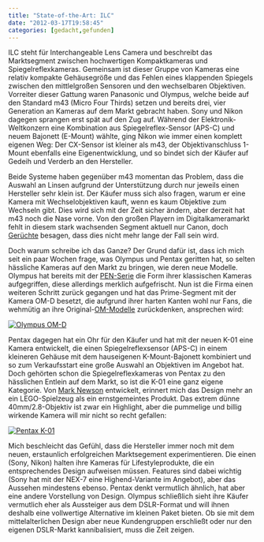 ```yaml
---
title: "State-of-the-Art: ILC"
date: "2012-03-17T19:58:45"
categories: [gedacht,gefunden]
---
```


ILC steht für Interchangeable Lens Camera und beschreibt das Marktsegment zwischen hochwertigen Kompaktkameras und Spiegelreflexkameras. Gemeinsam ist dieser Gruppe von Kameras eine relativ kompakte Gehäusegröße und das Fehlen eines klappenden Spiegels zwischen den mittlelgroßen Sensoren und den wechselbaren Objektiven. Vorreiter dieser Gattung waren Panasonic und Olympus, welche beide auf den Standard m43 (Micro Four Thirds) setzen und bereits drei, vier Generation an Kameras auf dem Markt gebracht haben. Sony und Nikon dagegen sprangen erst spät auf den Zug auf. Während der Elektronik-Weltkonzern eine Kombination aus Spiegelreflex-Sensor (APS-C) und neuem Bajonett (E-Mount) wählte, ging Nikon wie immer einen komplett eigenen Weg: Der CX-Sensor ist kleiner als m43, der Objektivanschluss 1-Mount ebenfalls eine Eigenentwicklung, und so bindet sich der Käufer auf Gedeih und Verderb an den Hersteller.

Beide Systeme haben gegenüber m43 momentan das Problem, dass die Auswahl an Linsen aufgrund der Unterstützung durch nur jeweils einen Hersteller sehr klein ist. Der Käufer muss sich also fragen, warum er eine Kamera mit Wechselobjektiven kauft, wenn es kaum Objektive zum Wechseln gibt. Dies wird sich mit der Zeit sicher ändern, aber derzeit hat m43 noch die Nase vorne. Von den großen Playern im Digitalkameramarkt fehlt in diesem stark wachsenden Segment aktuell nur Canon, doch [Gerüchte](http://www.canonrumors.com/2012/01/canon-mirrorless-in-2012/) besagen, dass dies nicht mehr lange der Fall sein wird.

Doch warum schreibe ich das Ganze? Der Grund dafür ist, dass ich mich seit ein paar Wochen frage, was Olympus und Pentax geritten hat, so selten hässliche Kameras auf den Markt zu bringen, wie deren neue Modelle. Olympus hat bereits mit der [PEN-Serie](http://en.wikipedia.org/wiki/Olympus_Pen) die Form ihrer klassischen Kameras aufgegriffen, diese allerdings merklich aufgefrischt. Nun ist die Firma einen weiteren Schritt zurück gegangen und hat das Prime-Segment mit der Kamera OM-D besetzt, die aufgrund ihrer harten Kanten wohl nur Fans, die wehmütig an ihre Original-[OM-Modelle](http://en.wikipedia.org/wiki/Olympus_OM_system) zurückdenken, ansprechen wird:

[![Olympus OM-D](olympus_omd.jpg)](http://olympusamerica.com/corporate/corp_presscenter_headline.asp?pressNo=909)

Pentax dagegen hat ein Ohr für den Käufer und hat mit der neuen K-01 eine Kamera entwickelt, die einen Spiegelreflexsensor (APS-C) in einem kleineren Gehäuse mit dem hauseigenen K-Mount-Bajonett kombiniert und so zum Verkaufsstart eine große Auswahl an Objektiven im Angebot hat. Doch gehörten schon die Spiegelreflexkameras von Pentax zu den hässlichen Entlein auf dem Markt, so ist die K-01 eine ganz eigene Kategorie. Von [Mark Newson](http://www.marc-newson.com/AboutBiography.aspx?GroupSelected=2&Category=Biography) entwickelt, erinnert mich das Design mehr an ein LEGO-Spielzeug als ein ernstgemeintes Produkt. Das extrem dünne 40mm/2.8-Objektiv ist zwar ein Highlight, aber die pummelige und billig wirkende Kamera will mir nicht so recht gefallen:

[![Pentax K-01](pentax_k01.jpg)](http://www.pentaximaging.com/about/press/263/PENTAX_RICOH_IMAGING_AMERICAS_CORPORATION_INTRODUCES_PENTAX_K-01_DESIGNED_BY_MARC_NEWSON)

Mich beschleicht das Gefühl, dass die Hersteller immer noch mit dem neuen, erstaunlich erfolgreichen Marktsegement experimentieren. Die einen (Sony, Nikon) halten ihre Kameras für Lifestyleprodukte, die ein entsprechendes Design aufweisen müssen. Features sind dabei wichtig (Sony hat mit der NEX-7 eine Highend-Variante im Angebot), aber das Aussehen mindestens ebenso. Pentax denkt vermutlich ähnlich, hat aber eine andere Vorstellung von Design. Olympus schließlich sieht ihre Käufer vermutlich eher als Aussteiger aus dem DSLR-Format und will ihnen deshalb eine vollwertige Alternative im kleinen Paket bieten. Ob sie mit dem mittelalterlichen Design aber neue Kundengruppen erschließt oder nur den eigenen DSLR-Markt kannibalisiert, muss die Zeit zeigen.
